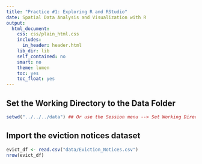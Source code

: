 ```yaml
---
title: "Practice #1: Exploring R and RStudio"
date: Spatial Data Analysis and Visualization with R
output: 
  html_document: 
    css: css/plain_html.css
    includes:
      in_header: header.html
    lib_dir: lib
    self_contained: no
    smart: no
    theme: lumen
    toc: yes
    toc_float: yes
---
```


## Set the Working Directory to the Data Folder

```r
setwd("../../../data") ## Or use the Session menu --> Set Working Directory
```

## Import the eviction notices dataset

```r
evict_df <- read.csv("data/Eviction_Notices.csv")
nrow(evict_df)
```

